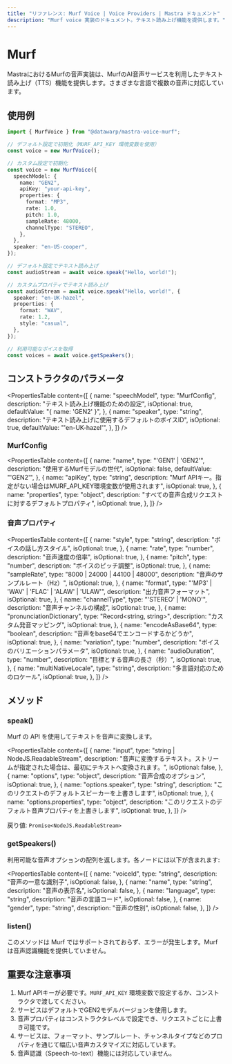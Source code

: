 ```yaml
---
title: "リファレンス: Murf Voice | Voice Providers | Mastra ドキュメント"
description: "Murf voice 実装のドキュメント。テキスト読み上げ機能を提供します。"
---
```


# Murf

MastraにおけるMurfの音声実装は、MurfのAI音声サービスを利用したテキスト読み上げ（TTS）機能を提供します。さまざまな言語で複数の音声に対応しています。

## 使用例

```typescript
import { MurfVoice } from "@datawarp/mastra-voice-murf";

// デフォルト設定で初期化（MURF_API_KEY 環境変数を使用）
const voice = new MurfVoice();

// カスタム設定で初期化
const voice = new MurfVoice({
  speechModel: {
    name: "GEN2",
    apiKey: "your-api-key",
    properties: {
      format: "MP3",
      rate: 1.0,
      pitch: 1.0,
      sampleRate: 48000,
      channelType: "STEREO",
    },
  },
  speaker: "en-US-cooper",
});

// デフォルト設定でテキスト読み上げ
const audioStream = await voice.speak("Hello, world!");

// カスタムプロパティでテキスト読み上げ
const audioStream = await voice.speak("Hello, world!", {
  speaker: "en-UK-hazel",
  properties: {
    format: "WAV",
    rate: 1.2,
    style: "casual",
  },
});

// 利用可能なボイスを取得
const voices = await voice.getSpeakers();
```

## コンストラクタのパラメータ

<PropertiesTable
  content={[
    {
      name: "speechModel",
      type: "MurfConfig",
      description: "テキスト読み上げ機能のための設定",
      isOptional: true,
      defaultValue: "{ name: 'GEN2' }",
    },
    {
      name: "speaker",
      type: "string",
      description: "テキスト読み上げに使用するデフォルトのボイスID",
      isOptional: true,
      defaultValue: "'en-UK-hazel'",
    },
  ]}
/>

### MurfConfig

<PropertiesTable
  content={[
    {
      name: "name",
      type: "'GEN1' | 'GEN2'",
      description: "使用するMurfモデルの世代",
      isOptional: false,
      defaultValue: "'GEN2'",
    },
    {
      name: "apiKey",
      type: "string",
      description:
        "Murf APIキー。指定がない場合はMURF_API_KEY環境変数が使用されます",
      isOptional: true,
    },
    {
      name: "properties",
      type: "object",
      description: "すべての音声合成リクエストに対するデフォルトプロパティ",
      isOptional: true,
    },
  ]}
/>

### 音声プロパティ

<PropertiesTable
  content={[
    {
      name: "style",
      type: "string",
      description: "ボイスの話し方スタイル",
      isOptional: true,
    },
    {
      name: "rate",
      type: "number",
      description: "音声速度の倍率",
      isOptional: true,
    },
    {
      name: "pitch",
      type: "number",
      description: "ボイスのピッチ調整",
      isOptional: true,
    },
    {
      name: "sampleRate",
      type: "8000 | 24000 | 44100 | 48000",
      description: "音声のサンプルレート（Hz）",
      isOptional: true,
    },
    {
      name: "format",
      type: "'MP3' | 'WAV' | 'FLAC' | 'ALAW' | 'ULAW'",
      description: "出力音声フォーマット",
      isOptional: true,
    },
    {
      name: "channelType",
      type: "'STEREO' | 'MONO'",
      description: "音声チャンネルの構成",
      isOptional: true,
    },
    {
      name: "pronunciationDictionary",
      type: "Record<string, string>",
      description: "カスタム発音マッピング",
      isOptional: true,
    },
    {
      name: "encodeAsBase64",
      type: "boolean",
      description: "音声をbase64でエンコードするかどうか",
      isOptional: true,
    },
    {
      name: "variation",
      type: "number",
      description: "ボイスのバリエーションパラメータ",
      isOptional: true,
    },
    {
      name: "audioDuration",
      type: "number",
      description: "目標とする音声の長さ（秒）",
      isOptional: true,
    },
    {
      name: "multiNativeLocale",
      type: "string",
      description: "多言語対応のためのロケール",
      isOptional: true,
    },
  ]}
/>

## メソッド

### speak()

Murf の API を使用してテキストを音声に変換します。

<PropertiesTable
  content={[
    {
      name: "input",
      type: "string | NodeJS.ReadableStream",
      description:
        "音声に変換するテキスト。ストリームが指定された場合は、最初にテキストへ変換されます。",
      isOptional: false,
    },
    {
      name: "options",
      type: "object",
      description: "音声合成のオプション",
      isOptional: true,
    },
    {
      name: "options.speaker",
      type: "string",
      description: "このリクエストのデフォルトスピーカーを上書きします",
      isOptional: true,
    },
    {
      name: "options.properties",
      type: "object",
      description: "このリクエストのデフォルト音声プロパティを上書きします",
      isOptional: true,
    },
  ]}
/>

戻り値: `Promise<NodeJS.ReadableStream>`

### getSpeakers()

利用可能な音声オプションの配列を返します。各ノードには以下が含まれます:

<PropertiesTable
  content={[
    {
      name: "voiceId",
      type: "string",
      description: "音声の一意な識別子",
      isOptional: false,
    },
    {
      name: "name",
      type: "string",
      description: "音声の表示名",
      isOptional: false,
    },
    {
      name: "language",
      type: "string",
      description: "音声の言語コード",
      isOptional: false,
    },
    {
      name: "gender",
      type: "string",
      description: "音声の性別",
      isOptional: false,
    },
  ]}
/>

### listen()

このメソッドは Murf ではサポートされておらず、エラーが発生します。Murf は音声認識機能を提供していません。

## 重要な注意事項

1. Murf APIキーが必要です。`MURF_API_KEY` 環境変数で設定するか、コンストラクタで渡してください。
2. サービスはデフォルトでGEN2モデルバージョンを使用します。
3. 音声プロパティはコンストラクタレベルで設定でき、リクエストごとに上書き可能です。
4. サービスは、フォーマット、サンプルレート、チャンネルタイプなどのプロパティを通じて幅広い音声カスタマイズに対応しています。
5. 音声認識（Speech-to-text）機能には対応していません。
